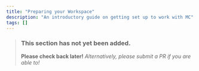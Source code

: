 ```yaml
---
title: "Preparing your Workspace"
description: "An introductory guide on getting set up to work with MC"
tags: []
---
```


> ### This section has not yet been added.
> **Please check back later!** *Alternatively, please submit a PR if you are able to!*

<v comment="What an IDE is, what it does, the major ones, MC IDE plugins, etc." />
<v comment="This is a good place to explain git, GitHub, project structures, etc." />